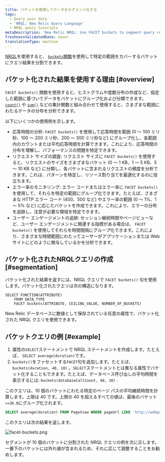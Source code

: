 ```yaml
---
title: バケットを使用してデータをセグメント化する
tags:
  - Query your data
  - 'NRQL: New Relic Query Language'
  - NRQL query tutorials
metaDescription: 'New Relic NRQL: Use FACET buckets to segment query results into groups based on numerical values, then grouped into buckets that cover a range.'
freshnessValidatedDate: never
translationType: machine
---
```



[NRQL](/docs/query-data/nrql-new-relic-query-language/getting-started/introduction-nrql)を使用すると、 [`buckets`関数](/docs/query-your-data/nrql-new-relic-query-language/get-started/nrql-syntax-clauses-functions/#func-buckets)を使用して特定の範囲をカバーするバケットにクエリ結果を分割できます。

## バケット化された結果を使用する理由 [#overview]

`FACET buckets()` 関数を使用すると、ヒストグラムや度数分布の作成など、指定した範囲に基づいてデータをバケットにグループ化および分類できます。 [`count()`](/docs/query-your-data/nrql-new-relic-query-language/get-started/nrql-syntax-clauses-functions/#func-count) や [`sum()`](/docs/query-your-data/nrql-new-relic-query-language/get-started/nrql-syntax-clauses-functions/#func-sum) などの集計関数と組み合わせて使用すると、さまざまな範囲にわたるデータの分布を分析できます。

以下にいくつかの使用例を示します。

* 応答時間の分析: `FACET buckets()` を使用して応答時間を範囲 (0 ～ 100 ミリ秒、100 ～ 200 ミリ秒、200 ～ 300 ミリ秒など) にグループ化し、各範囲内のカウントまたは平均応答時間を計算できます。これにより、応答時間の分布を理解し、パフォーマンスの問題を特定できます。
* リクエスト サイズの調査: リクエスト サイズに `FACET buckets()` を使用すると、リクエストのサイズをさまざまなバケット (0 ～ 1 KB、1 ～ 5 KB、5 ～ 10 KB など) に分類し、各バケットに含まれるリクエストの頻度を分析できます。これは、パターンを特定し、リソース割り当てを最適化するのに役立ちます。
* エラー率のモニタリング: エラー コードまたはエラー率に `FACET buckets()` を使用して、それらを特定の範囲にグループ化できます。たとえば、さまざまな HTTP エラー コード (400、500 など) やエラー率の範囲 (0 ～ 1%、1 ～ 5% など) に応じたバケットを作成できます。これにより、エラーの分布を追跡し、注意が必要な領域を特定できます。
* ユーザー エンゲージメントの追跡: セッション継続時間やページビューなど、ユーザー エンゲージメントに関連する指標がある場合は、 `FACET buckets()` を使用してそれらを時間間隔にグループ化できます。これにより、さまざまな時間範囲にわたってユーザーがアプリケーションまたは Web サイトにどのように関与しているかを分析できます。

## バケット化されたNRQLクエリの作成 [#segmentation]

バケット化された結果を返すには、NRQL クエリで `FACET buckets()` 句を使用します。バケット化されたクエリは次の構造になります。

```
SELECT FUNCTION(ATTRIBUTE) 
    FROM DATA_TYPE 
    FACET buckets(ATTRIBUTE, CEILING_VALUE, NUMBER_OF_BUCKETS)
```

New Relic データベースに数値として保存されている任意の属性で、バケット化された NRQL クエリを使用できます。

## バケットクエリの例 [#example]

1. 属性の`SELECT`ステートメントで NRQL ステートメントを作成します。たとえば、 `SELECT average(duration)`です。
2. `buckets()`をファセットする`FACET`句を追加します。たとえば、 `buckets(duration, 40, 10)` 。`SELECT`ステートメントとは異なる属性でバケット化することもできます。たとえば、データベース呼び出しの平均時間を表示するには: `buckets(databaseCallCount, 40, 10)` .

このクエリは、10 個のバケットにわたる特定のページ パスの平均継続時間を計算します。上限は 40 です。上限の 40 を超えるすべての値は、最後のバケット`>=36.0`にグループ化されます。

```sql
SELECT average(duration) FROM PageView WHERE pageUrl LIKE 'http://webportal.telco%' SINCE 1 week ago FACET buckets(duration, 40, 10)
```

このクエリは次の結果を返します。

<img
  title="facet-buckets.png"
  alt="facet-buckets.png"
  src={queriesnrqlFacetbyBucketsNRQLQueryBuilder}
/>

<figcaption>
  セグメントが 10 個のバケットに分割された NRQL クエリの例を次に示します。一番下のバケットには外れ値が含まれるため、それに応じて調整することをお勧めします。
</figcaption>